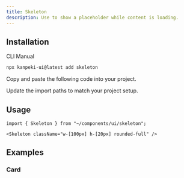 ---
title: Skeleton
description: Use to show a placeholder while content is loading.
---

<ComponentPreview name="skeleton-demo" />

## Installation

<TabsRoot defaultValue="cli">

<TabsList>
  <TabsTrigger value="cli">CLI</TabsTrigger>
  <TabsTrigger value="manual">Manual</TabsTrigger>
</TabsList>
<TabsContent value="cli">

```bash
npx kanpeki-ui@latest add skeleton
```

</TabsContent>

<TabsContent value="manual">

<Steps>

<Step>Copy and paste the following code into your project.</Step>

<ComponentSource name="skeleton" />

<Step>Update the import paths to match your project setup.</Step>

</Steps>

</TabsContent>

</TabsRoot>

## Usage

```tsx
import { Skeleton } from "~/components/ui/skeleton";
```

```tsx
<Skeleton className="w-[100px] h-[20px] rounded-full" />
```

## Examples

### Card

<ComponentPreview name="skeleton-card" />
